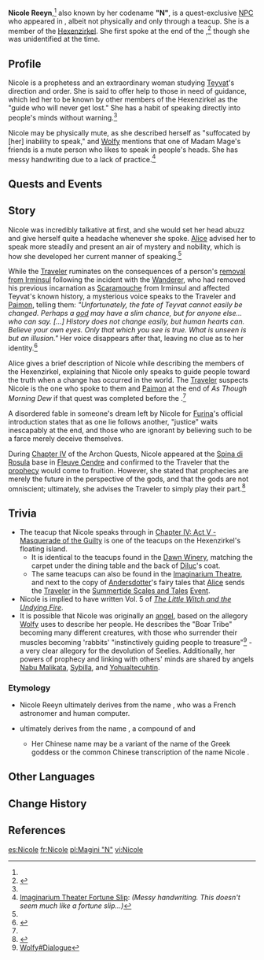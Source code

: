 {{Character Infobox
|type             = Quest NPC
|image            = Nicole tea cup.png
|caption          = Nicole's symbolic tea set as seen in The Mages' Tea Party<ref name="Mages Tea Party">YouTube: [https://youtu.be/RigK4OwCCM8 Story Teaser: The Mages' Tea Party] (Video Description)</ref> and Masquerade of the Guilty.
|deceased         = <!-- Past (for deceased prior to events of the game) or free response -->
|region           = 
|affiliation      = Hexenzirkel
|title            = N
|ancestry         = <!-- Clan/family -->
|father           = 
|mother           = 
|spouse           = 
|sibling          = 
|child            = 
|relative         = 
|voiceEN          = [[imdb:nm2415873|Amber Connor]]<ref name="V42T">YouTube: [https://youtu.be/1Ip43DfbkUw Version 4.2 "Masquerade of the Guilty" Trailer] (Video Description)</ref>
|voiceCN          = [https://zh.moegirl.org.cn/云鹤追 Yun Hezhui ({{zh|云鹤追}})]<ref>Youtube: [https://youtu.be/8HldEh-Ff_I {{zh|《原神》4.2版本PV：「罪人舞步旋」}}] (Video Description)</ref>
|voiceJP          = {{w|Megumi Toyoguchi|Toyoguchi Megumi ({{ja|豊口めぐみ}})}}<ref>Twitter: [https://twitter.com/Genshin_7/status/1720425911294763256 JP VA Announcement]</ref>
|voiceKR          = {{w|ko:이소은_(성우)|Lee So-eun ({{ko|이소은}})}}<ref>YouTube: [https://youtu.be/PUZp4HOlqA8 {{ko|원신 | 4.2 버전 PV: 「죄인의 원무곡」}}] (Video Description)</ref>
|dialoguereward   = 
}}
'''Nicole Reeyn''',<ref name="V42T" /> also known by her codename '''"N"''', is a quest-exclusive [[NPC]] who appeared in {{Quest|Hunters, Prophets}}, albeit not physically and only through a teacup. She is a member of the [[Hexenzirkel]]. She first spoke at the end of the {{Quest|As Though Morning Dew}},<ref name="Windblume">{{Ref/Quest|Joy Above the Clouds}}</ref> though she was unidentified at the time.

==Profile==
Nicole is a prophetess and an extraordinary woman studying [[Teyvat]]'s direction and order. She is said to offer help to those in need of guidance, which led her to be known by other members of the Hexenzirkel as the "guide who will never get lost." She has a habit of speaking directly into people's minds without warning.<ref name="Windblume" />

Nicole may be physically mute, as she described herself as "suffocated by [her] inability to speak," and [[Wolfy]] mentions that one of Madam Mage's friends is a mute person who likes to speak in people's heads. She has messy handwriting due to a lack of practice.<ref name="IT">[[Imaginarium Theater/Fortune Slips|Imaginarium Theater Fortune Slip]]: ''(Messy handwriting. This doesn't seem much like a fortune slip...)''</ref>
<!--
===Appearance===
''(To be added.)''
-->
==Quests and Events==
{{Quests and Events
|As Though Morning Dew = as ???}}

==Story==
Nicole was incredibly talkative at first, and she would set her head abuzz and give herself quite a headache whenever she spoke. [[Alice]] advised her to speak more steadily and present an air of mystery and nobility, which is how she developed her current manner of speaking.<ref name="IT"/>

While the [[Traveler]] ruminates on the consequences of a person's [[Irminsul#Modifications|removal from Irminsul]] following the incident with the [[Wanderer]], who had removed his previous incarnation as [[Scaramouche]] from Irminsul and affected Teyvat's known history, a mysterious voice speaks to the Traveler and [[Paimon]], telling them: ''"Unfortunately, the fate of Teyvat cannot easily be changed. Perhaps a [[god]] may have a slim chance, but for anyone else... who can say. [...] History does not change easily, but human hearts can. Believe your own eyes. Only that which you see is true. What is unseen is but an illusion."'' Her voice disappears after that, leaving no clue as to her identity.<ref>{{Ref/Quest|As Though Morning Dew}}</ref>

Alice gives a brief description of Nicole while describing the members of the Hexenzirkel, explaining that Nicole only speaks to guide people toward the truth when a change has occurred in the world. The [[Traveler]] suspects Nicole is the one who spoke to them and [[Paimon]] at the end of ''As Though Morning Dew'' if that quest was completed before the {{Quest|Joy Above the Clouds}}.<ref name="Windblume" />

A disordered fable in someone's dream left by Nicole for [[Furina]]'s official introduction states that as one lie follows another, "justice" waits inescapably at the end, and those who are ignorant by believing such to be a farce merely deceive themselves.

During [[Chapter IV]] of the Archon Quests, Nicole appeared at the [[Spina di Rosula]] base in [[Fleuve Cendre]] and confirmed to the Traveler that the [[prophecy]] would come to fruition. However, she stated that prophecies are merely the future in the perspective of the gods, and that the gods are not omniscient; ultimately, she advises the Traveler to simply play their part.<ref>{{Ref/Quest|Hunters, Prophets}}</ref>

==Trivia==
* The teacup that Nicole speaks through in [[Masquerade of the Guilty|Chapter IV: Act V - Masquerade of the Guilty]] is one of the teacups on the Hexenzirkel's floating island.
** It is identical to the teacups found in the [[Dawn Winery]], matching the carpet under the dining table and the back of [[Diluc]]'s coat.
** The same teacups can also be found in the [[Imaginarium Theater|Imaginarium Theatre]], and next to the copy of [[Andersdotter]]'s fairy tales that [[Alice]] sends the [[Traveler]] in the [[Summertide Scales and Tales]] [[Event]].
*Nicole is implied to have written Vol. 5 of ''[[The Little Witch and the Undying Fire]]''.
*It is possible that Nicole was originally an [[angel]], based on the allegory [[Wolfy]] uses to describe her people. He describes the "Boar Tribe" becoming many different creatures, with those who surrender their muscles becoming 'rabbits' "instinctively guiding people to treasure"<ref>[[Wolfy#Dialogue]]</ref> - a very clear allegory for the devolution of Seelies. Additionally, her powers of prophecy and linking with others' minds are shared by angels [[Nabu Malikata]], [[Sybilla]], and [[Yohualtecuhtin, Lord of the Night|Yohualtecuhtin]].

===Etymology===
* Nicole Reeyn ultimately derives from the name {{w|Nicole-Reine Lepaute}}, who was a French astronomer and human computer.
* {{w|Nicole (name)|Nicole}} ultimately derives from the name {{Lang|{{w|Nikolaos}}|el=Νικόλαος|el_rm=Nikólaos}}, a compound of {{Lang|mini=1|el=νίκη|el_rm=nikē|el_tl=victory}} and {{Lang|mini=1|el=λαός|el_rm=laos|el_tl=people.}}
** Her Chinese name {{zh|尼可|rm=Níkě}} may be a variant of the name of the Greek goddess {{w|Nike (mythology)|Nike}} {{Lang|zh=尼刻|zh_rm=Níkè}} or the common Chinese transcription of the name Nicole {{Lang|zh={{w|zh:妮可|妮可}}|zh_rm=Nīkě}}.

==Other Languages==
{{Other Languages|default_hidden=1
|en      = Nicole Reeyn
|zhs     = 尼可・莱恩
|zhs_rm  = Níkě Lái'ēn
|zht     = 尼可・萊恩
|zht_rm  = Níkě Lái'ēn
|ja      = ニコ・リヤン
|ja_rm   = Niko Riyan
|ko      = 니콜<・: >라인
|es      = Nicole Reeyn
|fr      = Nicole Reeyn
|ru      = Николь Рейн
|th      = Nicole Reeyn
|vi      = Nicole Reeyn
|de      = Nicole Reeyn
|id      = Nicole Reeyn
|pt      = Nicole Ryan
|tr      = Nicole Reeyn
|it      = Nicole Reeyn
}}

==Change History==
{{Change History|introduced=3.5}}

==References==
{{Reflist}}

[[es:Nicole]]
[[fr:Nicole]]
[[pl:Magini "N"]]
[[vi:Nicole]]